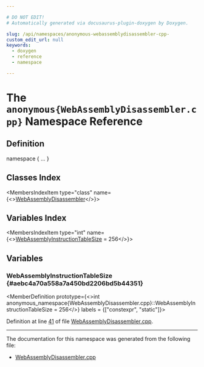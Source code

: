 ```yaml
---

# DO NOT EDIT!
# Automatically generated via docusaurus-plugin-doxygen by Doxygen.

slug: /api/namespaces/anonymous-webassemblydisassembler-cpp-
custom_edit_url: null
keywords:
  - doxygen
  - reference
  - namespace

---
```





# The `anonymous{WebAssemblyDisassembler.cpp}` Namespace Reference

<DoxygenPage pluginConfig={pluginConfig}>



## Definition

<CodeBlock>namespace &#123; ... &#125;</CodeBlock>

## Classes Index

<MembersIndex>

<MembersIndexItem
  type="class"
  name={<><a href="/docs/api/classes/anonymous-namespace-webassemblydisassembler-cpp-/webassemblydisassembler">WebAssemblyDisassembler</a></>}>
</MembersIndexItem>

</MembersIndex>

## Variables Index

<MembersIndex>

<MembersIndexItem
  type="int"
  name={<><a href="#aebc4a70a558a7a450bd2206bd5b44351">WebAssemblyInstructionTableSize</a> = 256</>}>
</MembersIndexItem>

</MembersIndex>


<SectionDefinition>

## Variables

### WebAssemblyInstructionTableSize {#aebc4a70a558a7a450bd2206bd5b44351}

<MemberDefinition
  prototype={<>int anonymous&#95;namespace&#123;WebAssemblyDisassembler.cpp&#125;::WebAssemblyInstructionTableSize = 256</>}
  labels = {["constexpr", "static"]}>

Definition at line <a href="/docs/api/files/lib/lib/target/lib/target/webassembly/lib/target/webassembly/disassembler/webassemblydisassembler-cpp/#l00041">41</a> of file <a href="/docs/api/files/lib/lib/target/lib/target/webassembly/lib/target/webassembly/disassembler/webassemblydisassembler-cpp">WebAssemblyDisassembler.cpp</a>.
</MemberDefinition>

</SectionDefinition>

<hr/>

The documentation for this namespace was generated from the following file:

<ul>
<li><a href="/docs/api/files/lib/lib/target/lib/target/webassembly/lib/target/webassembly/disassembler/webassemblydisassembler-cpp">WebAssemblyDisassembler.cpp</a></li>
</ul>

</DoxygenPage>
